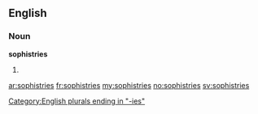 ==English==

===Noun===
'''sophistries'''

# {{plural of|[[sophistry]]}}

[[Category:English plurals ending in "-ies"]]

[[ar:sophistries]]
[[fr:sophistries]]
[[my:sophistries]]
[[no:sophistries]]
[[sv:sophistries]]